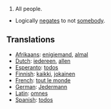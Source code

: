 #All people.
*Logically [[negates]] to not [[somebody]].

==Translations==
*[[Afrikaans]]: [[enigiemand]], [[almal]]
*[[Dutch]]: [[iedereen]], [[allen]]
*[[Esperanto]]: [[todos]]
*[[Finnish]]: [[kaikki]], [[jokainen]]
*[[French]]: [[tout le monde]]
*[[German]]: [[Jedermann]]
*[[Latin]]: [[omnes]]
*[[Spanish]]: [[todos]]